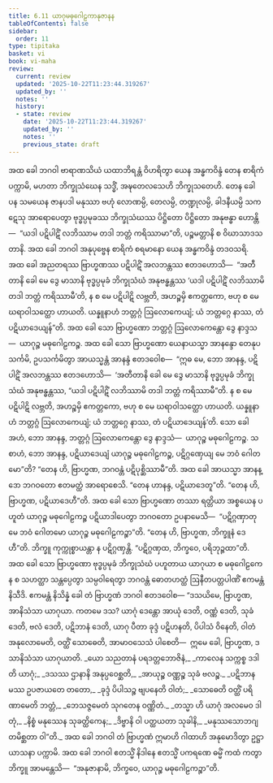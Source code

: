 ```yaml
---
title: 6.11 ယာဂုမဓုဂေါဠကာနုဇာနန
tableOfContents: false
sidebar:
  order: 11
type: tipitaka
basket: vi
book: vi-maha
review:
  current: review
  updated: '2025-10-22T11:23:44.319267'
  updated_by: ''
  notes: ''
  history:
  - state: review
    date: '2025-10-22T11:23:44.319267'
    updated_by: ''
    notes: ''
    previous_state: draft
---
```



<ReviewStatus review={frontmatter.review} showDetails={true} />

<HypothesisAnnotation frontmatter={frontmatter} />

<DynamicBreadcrumb />

<Division number="282" book="vi-maha" e="ch" v="3" p="314">

<Paragraph number="1278" book="vi-maha">
အထ ခေါ ဘဂဝါ ဗာရာဏသိယံ ယထာဘိရန္တံ ဝိဟရိတွာ ယေန အန္ဓကဝိန္ဒံ တေန စာရိကံ ပက္ကာမိ, မဟတာ ဘိက္ခုသံဃေန သဒ္ဓိံ, အဍ္ဎတေလသေဟိ ဘိက္ခုသတေဟိ. တေန ခေါ ပန သမယေန ဇာနပဒါ မနုဿာ ဗဟုံ လောဏမ္ပိ, တေလမ္ပိ, တဏ္ဍုလမ္ပိ, ခါဒနီယမ္ပိ သကဋေသု အာရောပေတွာ ဗုဒ္ဓပ္ပမုခဿ ဘိက္ခုသံဃဿ ပိဋ္ဌိတော ပိဋ္ဌိတော အနုဗန္ဓာ ဟောန္တိ—  “ယဒါ ပဋိပါဋိံ လဘိဿာမ တဒါ ဘတ္တံ ကရိဿာမာ”တိ, ပဉ္စမတ္တာနိ စ ဝိဃာသာဒသတာနိ.
</Paragraph>

<Paragraph number="1279" book="vi-maha">
အထ ခေါ ဘဂဝါ အနုပုဗ္ဗေန စာရိကံ စရမာနော ယေန အန္ဓကဝိန္ဒံ တဒဝသရိ. အထ ခေါ အညတရဿ ဗြာဟ္မဏဿ ပဋိပါဋိံ အလဘန္တဿ ဧတဒဟောသိ—  “အတီတာနိ ခေါ မေ ဒွေ မာသာနိ ဗုဒ္ဓပ္ပမုခံ ဘိက္ခုသံဃံ အနုဗန္ဓန္တဿ ‘ယဒါ ပဋိပါဋိံ လဘိဿာမိ တဒါ ဘတ္တံ ကရိဿာမီ’တိ, န စ မေ ပဋိပါဋိ လဗ္ဘတိ, အဟဉ္စမှိ ဧကတ္တကော, ဗဟု စ မေ ဃရာဝါသတ္ထော ဟာယတိ. ယန္နူနာဟံ ဘတ္တဂ္ဂံ ဩလောကေယျံ; ယံ ဘတ္တဂ္ဂေ နာဿ, တံ ပဋိယာဒေယျန်”တိ. အထ ခေါ သော ဗြာဟ္မဏော ဘတ္တဂ္ဂံ ဩလောကေန္တော ဒွေ နာဒ္ဒသ—  ယာဂုဉ္စ မဓုဂေါဠကဉ္စ. အထ ခေါ သော ဗြာဟ္မဏော ယေနာယသ္မာ အာနန္ဒော တေနုပသင်္ကမိ, ဥပသင်္ကမိတွာ အာယသ္မန္တံ အာနန္ဒံ ဧတဒဝေါစ—  “ဣဓ မေ, ဘော အာနန္ဒ, ပဋိပါဋိံ အလဘန္တဿ ဧတဒဟောသိ—  ‘အတီတာနိ ခေါ မေ ဒွေ မာသာနိ ဗုဒ္ဓပ္ပမုခံ ဘိက္ခုသံဃံ အနုဗန္ဓန္တဿ, “ယဒါ ပဋိပါဋိံ လဘိဿာမိ တဒါ ဘတ္တံ ကရိဿာမီ”တိ. န စ မေ ပဋိပါဋိ လဗ္ဘတိ, အဟဉ္စမှိ ဧကတ္တကော, ဗဟု စ မေ ဃရာဝါသတ္ထော ဟာယတိ. ယန္နူနာဟံ ဘတ္တဂ္ဂံ ဩလောကေယျံ; ယံ ဘတ္တဂ္ဂေ နာဿ, တံ ပဋိယာဒေယျန်’တိ. သော ခေါ အဟံ, ဘော အာနန္ဒ, ဘတ္တဂ္ဂံ ဩလောကေန္တော ဒွေ နာဒ္ဒသံ—  ယာဂုဉ္စ မဓုဂေါဠကဉ္စ. သစာဟံ, ဘော အာနန္ဒ, ပဋိယာဒေယျံ ယာဂုဉ္စ မဓုဂေါဠကဉ္စ, ပဋိဂ္ဂဏှေယျ မေ ဘဝံ ဂေါတမော”တိ? “တေန ဟိ, ဗြာဟ္မဏ, ဘဂဝန္တံ ပဋိပုစ္ဆိဿာမီ”တိ. အထ ခေါ အာယသ္မာ အာနန္ဒော ဘဂဝတော ဧတမတ္ထံ အာရောစေသိ. “တေန ဟာနန္ဒ, ပဋိယာဒေတူ”တိ. “တေန ဟိ, ဗြာဟ္မဏ, ပဋိယာဒေဟီ”တိ.
</Paragraph>

<Paragraph number="1280" book="vi-maha">
အထ ခေါ သော ဗြာဟ္မဏော တဿာ ရတ္တိယာ အစ္စယေန ပဟူတံ ယာဂုဉ္စ မဓုဂေါဠကဉ္စ ပဋိယာဒါပေတွာ ဘဂဝတော ဥပနာမေသိ—  “ပဋိဂ္ဂဏှာတု မေ ဘဝံ ဂေါတမော ယာဂုဉ္စ မဓုဂေါဠကဉ္စာ”တိ. “တေန ဟိ, ဗြာဟ္မဏ, ဘိက္ခူနံ ဒေဟီ”တိ. ဘိက္ခူ ကုက္ကုစ္စာယန္တာ န ပဋိဂ္ဂဏှန္တိ. “ပဋိဂ္ဂဏှထ, ဘိက္ခဝေ, ပရိဘုဉ္ဇထာ”တိ. အထ ခေါ သော ဗြာဟ္မဏော ဗုဒ္ဓပ္ပမုခံ ဘိက္ခုသံဃံ ပဟူတာယ ယာဂုယာ စ မဓုဂေါဠကေန စ သဟတ္ထာ သန္တပ္ပေတွာ သမ္ပဝါရေတွာ ဘဂဝန္တံ ဓောတဟတ္ထံ ဩနီတပတ္တပါဏိံ ဧကမန္တံ နိသီဒိ. ဧကမန္တံ နိသိန္နံ ခေါ တံ ဗြာဟ္မဏံ ဘဂဝါ ဧတဒဝေါစ—
</Paragraph>

<Paragraph number="1281" book="vi-maha">
“ဒသယိမေ, ဗြာဟ္မဏ, အာနိသံသာ ယာဂုယာ. ကတမေ ဒသ? ယာဂုံ ဒေန္တော အာယုံ ဒေတိ, ဝဏ္ဏံ ဒေတိ, သုခံ ဒေတိ, ဗလံ ဒေတိ, ပဋိဘာနံ ဒေတိ, ယာဂု ပီတာ ခုဒ္ဒံ ပဋိဟနတိ, ပိပါသံ ဝိနေတိ, ဝါတံ အနုလောမေတိ, ဝတ္ထိံ သောဓေတိ, အာမာဝသေသံ ပါစေတိ—  ဣမေ ခေါ, ဗြာဟ္မဏ, ဒသာနိသံသာ ယာဂုယာတိ.
</Paragraph>

<Paragraph number="1282" type="verses" book="vi-maha">
_ယော သညတာနံ ပရဒတ္တဘောဇိနံ,_  
_ကာလေန သက္ကစ္စ ဒဒါတိ ယာဂုံ;_  
_ဒသဿ ဌာနာနိ အနုပ္ပဝေစ္ဆတိ,_  
_အာယုဉ္စ ဝဏ္ဏဉ္စ သုခံ ဗလဉ္စ._  

</Paragraph>

<Paragraph number="1283" type="verses" book="vi-maha">
_ပဋိဘာနမဿ ဥပဇာယတေ တတော,_  
_ခုဒ္ဒံ ပိပါသဉ္စ ဗျပနေတိ ဝါတံ;_  
_သောဓေတိ ဝတ္ထိံ ပရိဏာမေတိ ဘတ္တံ,_  
_ဘေသဇ္ဇမေတံ သုဂတေန ဝဏ္ဏိတံ._  

</Paragraph>

<Paragraph number="1284" type="verses" book="vi-maha">
_တသ္မာ ဟိ ယာဂုံ အလမေဝ ဒါတုံ,_  
_နိစ္စံ မနုဿေန သုခတ္ထိကေန;_  
_ဒိဗ္ဗာနိ ဝါ ပတ္ထယတာ သုခါနိ,_  
_မနုဿသောဘဂျတမိစ္ဆတာ ဝါ”တိ._  

</Paragraph>

<Paragraph number="1285" book="vi-maha">
အထ ခေါ ဘဂဝါ တံ ဗြာဟ္မဏံ ဣမာဟိ ဂါထာဟိ အနုမောဒိတွာ ဥဋ္ဌာယာသနာ ပက္ကာမိ. အထ ခေါ ဘဂဝါ ဧတသ္မိံ နိဒါနေ ဧတသ္မိံ ပကရဏေ ဓမ္မိံ ကထံ ကတွာ ဘိက္ခူ အာမန္တေသိ—  “အနုဇာနာမိ, ဘိက္ခဝေ, ယာဂုဉ္စ မဓုဂေါဠကဉ္စာ”တိ.
</Paragraph>
</Division>